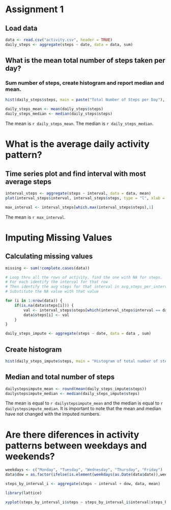 # Assignment 1

## Load data

```{r}
data <- read.csv("activity.csv", header = TRUE)
daily_steps <- aggregate(steps ~ date, data = data, sum)
```

## What is the mean total number of steps taken per day?

### Sum number of steps, create histogram and report median and mean.

```{r}
hist(daily_steps$steps, main = paste("Total Number of Steps per Day"), col = "gray", xlab = "Number of steps")
```

```{r}
daily_steps_mean <- mean(daily_steps$steps)
daily_steps_median <- median(daily_steps$steps)
```

The mean is `r daily_steps_mean`.
The median is `r daily_steps_median`.

# What is the average daily activity pattern?

## Time series plot and find interval with most average steps

```{r}
interval_steps <- aggregate(steps ~ interval, data = data, mean)
plot(interval_steps$interval, interval_steps$steps, type = "l", xlab = "5-minute interval", ylab = "Average steps taken", main = paste("Average Daily Activity Pattern"))

max_interval <- interval_steps[which.max(interval_steps$steps),1]
```

The mean is `r max_interval`.

# Imputing Missing Values

## Calculating missing values

```{r}
missing <- sum(!complete.cases(data))

# Loop thru all the rows of activity, find the one with NA for steps.
# For each identify the interval for that row
# Then identify the avg steps for that interval in avg_steps_per_interval
# Substitute the NA value with that value

for (i in 1:nrow(data)) {
    if(is.na(data$steps[i])) {
        val <- interval_steps$steps[which(interval_steps$interval == data$interval[i])]
        data$steps[i] <- val 
    }
}

daily_steps_impute <- aggregate(steps ~ date, data = data , sum)
```
## Create histogram

```{r}
hist(daily_steps_impute$steps, main = "Histogram of total number of steps per day (IMPUTED)", xlab = "Steps per day", col = "gray")
```

## Median and total number of steps
```{r}
dailystepsimpute_mean <- round(mean(daily_steps_impute$steps))
dailystepsimpute_median <- median(daily_steps_impute$steps)
```
The mean is equal to `r dailystepsimpute_mean` and the median is equal to `r dailystepsimpute_median`. It is important to note that the mean and median have not changed with the imputed numbers.

# Are there diferences in activity patterns between weekdays and weekends?

```{r}
weekdays <- c("Monday", "Tuesday", "Wednesday", "Thursday", "Friday")
data$dow = as.factor(ifelse(is.element(weekdays(as.Date(data$date)),weekdays), "Weekday", "Weekend"))

steps_by_interval_i <- aggregate(steps ~ interval + dow, data, mean)

library(lattice)

xyplot(steps_by_interval_i$steps ~ steps_by_interval_i$interval|steps_by_interval_i$dow, main="Average Steps per Day by Interval",xlab="Interval", ylab="Steps",layout=c(1,2), type="l")
```